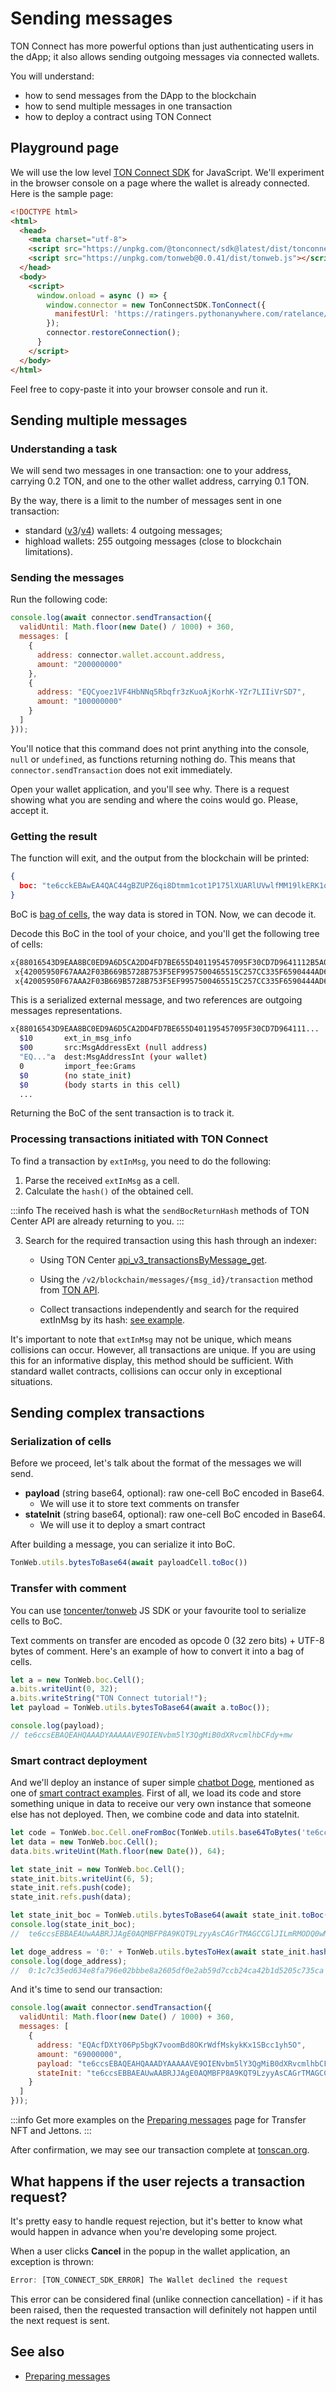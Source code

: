 
# Sending messages

TON Connect has more powerful options than just authenticating users in the dApp; it also allows sending outgoing messages via connected wallets.

You will understand:
- how to send messages from the DApp to the blockchain
- how to send multiple messages in one transaction
- how to deploy a contract using TON Connect

## Playground page

We will use the low level [TON Connect SDK](https://github.com/ton-connect/sdk/tree/main/packages/sdk) for JavaScript. We'll experiment in the browser console on a page where the wallet is already connected. Here is the sample page:

```html
<!DOCTYPE html>
<html>
  <head>
    <meta charset="utf-8">
    <script src="https://unpkg.com/@tonconnect/sdk@latest/dist/tonconnect-sdk.min.js"></script>
    <script src="https://unpkg.com/tonweb@0.0.41/dist/tonweb.js"></script>
  </head>
  <body>
    <script>
      window.onload = async () => {
        window.connector = new TonConnectSDK.TonConnect({
          manifestUrl: 'https://ratingers.pythonanywhere.com/ratelance/tonconnect-manifest.json'
        });
        connector.restoreConnection();
      }
    </script>
  </body>
</html>
```

Feel free to copy-paste it into your browser console and run it.

## Sending multiple messages

### Understanding a task

We will send two messages in one transaction: one to your address, carrying 0.2 TON, and one to the other wallet address, carrying 0.1 TON.

By the way, there is a limit to the number of messages sent in one transaction:
- standard ([v3](/v3/documentation/smart-contracts/contracts-specs/wallet-contracts#wallet-v3)/[v4](/v3/documentation/smart-contracts/contracts-specs/wallet-contracts#wallet-v4)) wallets: 4 outgoing messages;
- highload wallets: 255 outgoing messages (close to blockchain limitations).

### Sending the messages

Run the following code:

```js
console.log(await connector.sendTransaction({
  validUntil: Math.floor(new Date() / 1000) + 360,
  messages: [
    {
      address: connector.wallet.account.address,
      amount: "200000000"
    },
    {
      address: "EQCyoez1VF4HbNNq5Rbqfr3zKuoAjKorhK-YZr7LIIiVrSD7",
      amount: "100000000"
    }
  ]
}));
```

You'll notice that this command does not print anything into the console, `null` or `undefined`, as functions returning nothing do. This means that `connector.sendTransaction` does not exit immediately.

Open your wallet application, and you'll see why. There is a request showing what you are sending and where the coins would go. Please, accept it.


### Getting the result

The function will exit, and the output from the blockchain will be printed:

```json
{
  boc: "te6cckEBAwEA4QAC44gBZUPZ6qi8Dtmm1cot1P175lXUARlUVwlfMM19lkERK1oCUB3RqDxAFnPpeo191X/jiimn9Bwnq3zwcU/MMjHRNN5sC5tyymBV3SJ1rjyyscAjrDDFAIV/iE+WBySEPP9wCU1NGLsfcvVgAAACSAAYHAECAGhCAFlQ9nqqLwO2abVyi3U/XvmVdQBGVRXCV8wzX2WQRErWoAmJaAAAAAAAAAAAAAAAAAAAAGZCAFlQ9nqqLwO2abVyi3U/XvmVdQBGVRXCV8wzX2WQRErWnMS0AAAAAAAAAAAAAAAAAAADkk4U"
}
```

BoC is [bag of cells](/v3/concepts/dive-into-ton/ton-blockchain/cells-as-data-storage), the way data is stored in TON. Now, we can decode it.

Decode this BoC in the tool of your choice, and you'll get the following tree of cells:

```bash
x{88016543D9EAA8BC0ED9A6D5CA2DD4FD7BE655D401195457095F30CD7D9641112B5A02501DD1A83C401673E97A8D7DD57FE38A29A7F41C27AB7CF0714FCC3231D134DE6C0B9B72CA6055DD2275AE3CB2B1C023AC30C500857F884F960724843CFF70094D4D18BB1F72F5600000024800181C_}
 x{42005950F67AAA2F03B669B5728B753F5EF9957500465515C257CC335F6590444AD6A00989680000000000000000000000000000}
 x{42005950F67AAA2F03B669B5728B753F5EF9957500465515C257CC335F6590444AD69CC4B40000000000000000000000000000}
```

This is a serialized external message, and two references are outgoing messages representations.

```bash
x{88016543D9EAA8BC0ED9A6D5CA2DD4FD7BE655D401195457095F30CD7D964111...
  $10       ext_in_msg_info
  $00       src:MsgAddressExt (null address)
  "EQ..."a  dest:MsgAddressInt (your wallet)
  0         import_fee:Grams
  $0        (no state_init)
  $0        (body starts in this cell)
  ...
```

Returning the BoC of the sent transaction is to track it.

### Processing transactions initiated with TON Connect

To find a transaction by `extInMsg`, you need to do the following:

1. Parse the received `extInMsg` as a cell.
2. Calculate the `hash()` of the obtained cell.

:::info
The received hash is what the `sendBocReturnHash` methods of TON Center API are already returning to you.
:::

3. Search for the required transaction using this hash through an indexer:

   - Using TON Center [api_v3_transactionsByMessage_get](https://toncenter.com/api/v3/#/default/get_transactions_by_message_api_v3_transactionsByMessage_get).

   - Using the `/v2/blockchain/messages/{msg_id}/transaction` method from [TON API](https://tonapi.io/api-v2).

   - Collect transactions independently and search for the required extInMsg by its hash: [see example](/v3/guidelines/dapps/cookbook#how-to-find-transaction-for-a-certain-ton-connect-result).

It's important to note that `extInMsg` may not be unique, which means collisions can occur. However, all transactions are unique.
If you are using this for an informative display, this method should be sufficient. With standard wallet contracts, collisions can occur only in exceptional situations.

## Sending complex transactions

### Serialization of cells

Before we proceed, let's talk about the format of the messages we will send.

* **payload** (string base64, optional): raw one-cell BoC encoded in Base64.
  * We will use it to store text comments on transfer
* **stateInit** (string base64, optional): raw one-cell BoC encoded in Base64.
  * We will use it to deploy a smart contract

After building a message, you can serialize it into BoC. 

```js
TonWeb.utils.bytesToBase64(await payloadCell.toBoc())
```

### Transfer with comment

You can use [toncenter/tonweb](https://github.com/toncenter/tonweb) JS SDK or your favourite tool to serialize cells to BoC.

Text comments on transfer are encoded as opcode 0 (32 zero bits) + UTF-8 bytes of comment. Here's an example of how to convert it into a bag of cells.

```js
let a = new TonWeb.boc.Cell();
a.bits.writeUint(0, 32);
a.bits.writeString("TON Connect tutorial!");
let payload = TonWeb.utils.bytesToBase64(await a.toBoc());

console.log(payload);
// te6ccsEBAQEAHQAAADYAAAAAVE9OIENvbm5lY3QgMiB0dXRvcmlhbCFdy+mw
```

### Smart contract deployment

And we'll deploy an instance of super simple [chatbot Doge](https://github.com/LaDoger/doge.fc), mentioned as one of [smart contract examples](/v3/documentation/smart-contracts/overview#examples-of-smart-contracts). First of all, we load its code and store something unique in data to receive our very own instance that someone else has not deployed. Then, we combine code and data into stateInit.

```js
let code = TonWeb.boc.Cell.oneFromBoc(TonWeb.utils.base64ToBytes('te6cckEBAgEARAABFP8A9KQT9LzyyAsBAGrTMAGCCGlJILmRMODQ0wMx+kAwi0ZG9nZYcCCAGMjLBVAEzxaARfoCE8tqEssfAc8WyXP7AN4uuM8='));
let data = new TonWeb.boc.Cell();
data.bits.writeUint(Math.floor(new Date()), 64);

let state_init = new TonWeb.boc.Cell();
state_init.bits.writeUint(6, 5);
state_init.refs.push(code);
state_init.refs.push(data);

let state_init_boc = TonWeb.utils.bytesToBase64(await state_init.toBoc());
console.log(state_init_boc);
//  te6ccsEBBAEAUwAABRJJAgE0AQMBFP8A9KQT9LzyyAsCAGrTMAGCCGlJILmRMODQ0wMx+kAwi0ZG9nZYcCCAGMjLBVAEzxaARfoCE8tqEssfAc8WyXP7AAAQAAABhltsPJ+MirEd

let doge_address = '0:' + TonWeb.utils.bytesToHex(await state_init.hash());
console.log(doge_address);
//  0:1c7c35ed634e8fa796e02bbbe8a2605df0e2ab59d7ccb24ca42b1d5205c735ca
```

And it's time to send our transaction:

```js
console.log(await connector.sendTransaction({
  validUntil: Math.floor(new Date() / 1000) + 360,
  messages: [
    {
      address: "EQAcfDXtY06Pp5bgK7voomBd8OKrWdfMskykKx1SBcc1yh5O",
      amount: "69000000",
      payload: "te6ccsEBAQEAHQAAADYAAAAAVE9OIENvbm5lY3QgMiB0dXRvcmlhbCFdy+mw",
      stateInit: "te6ccsEBBAEAUwAABRJJAgE0AQMBFP8A9KQT9LzyyAsCAGrTMAGCCGlJILmRMODQ0wMx+kAwi0ZG9nZYcCCAGMjLBVAEzxaARfoCE8tqEssfAc8WyXP7AAAQAAABhltsPJ+MirEd"
    }
  ]
}));
```

:::info
Get more examples on the [Preparing messages](/v3/guidelines/ton-connect/guidelines/preparing-messages) page for Transfer NFT and Jettons.
:::

After confirmation, we may see our transaction complete at [tonscan.org](https://tonscan.org/tx/pCA8LzWlCRTBc33E2y-MYC7rhUiXkhODIobrZVVGORg=).

## What happens if the user rejects a transaction request?

It's pretty easy to handle request rejection, but it's better to know what would happen in advance when you're developing some project.

When a user clicks **Cancel** in the popup in the wallet application, an exception is thrown: 

```ts
Error: [TON_CONNECT_SDK_ERROR] The Wallet declined the request 
```

This error can be considered final (unlike connection cancellation) - if it has been raised, then the requested transaction will definitely not happen until the next request is sent.

## See also

* [Preparing messages](/v3/guidelines/ton-connect/guidelines/preparing-messages)

<Feedback />

